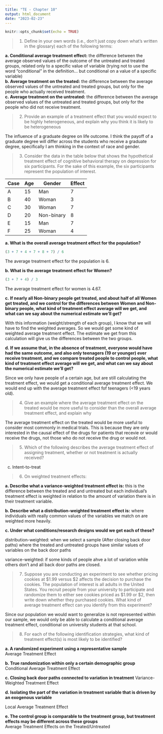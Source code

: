 ```yaml
---
title: "TE - Chapter 10"
output: html_document
date: "2023-02-23"
---
```


```r
knitr::opts_chunk$set(echo = TRUE)
```

> 1.  Define in your own words (i.e., don't just copy down what's written in the glossary) each of the following terms:\

**a.  Conditional average treatment effect:** the difference between the average observed values of the outcome of the untreated and treated groups, related only to a specific value of variable (trying not to use the word "conditional" in the definition... but conditional on a value of a specific variable)\
**b.  Average treatment on the treated:** the difference between the average observed values of the untreated and treated groups, but only for the people who actually received treatment.\
**c.  Average treatment on the untreated:** the difference between the average observed values of the untreated and treated groups, but only for the people who did not receive treatment.\

> 2.  Provide an example of a treatment effect that you would expect to be highly heterogeneous, and explain why you think it is likely to be heterogeneous\

The influence of a graduate degree on life outcome. I think the payoff of a graduate degree will differ across the students who receive a graduate degree, specifically I am thinking in the context of race and gender.\

> 3.  Consider the data in the table below that shows the hypothetical treatment effect of cognitive behavioral therapy on depression for six participants. For the sake of this example, the six participants represent the population of interest.\

Case | Age | Gender	    | Effect
---- | --- | ---------- | ------
A    | 15  | Man        |	7
B    | 40  | Woman	    | 3
C    | 30	 | Woman    	| 7
D    | 20	 | Non-binary |	8
E    | 15	 | Man	      | 7
F    | 25	 | Woman	    | 4

**a.  What is the overall average treatment effect for the population?**\
```r
(3 + 7 + 4 + 7 + 8 + 7) / 6
```
 
 The average treatment effect for the population is 6.\
 
**b.  What is the average treatment effect for Women?**\
```r
(3 + 7 + 4) / 3
```

The average treatment effect for women is 4.67.\

**c.  If nearly all Non-binary people get treated, and about half of all Women get treated, and we control for the differences between Women and Non-binary people, what kind of treatment effect average will we get, and what can we say about the numerical estimate we'll get?**\

With this information (weight/strength of each group), I know that we will have to find the weighted averages. So we would get some kind of weighted average treatment effect. The estimate we get from this calculation will give us the differences between the two groups. \

**d.  If we assume that, in the absence of treatment, everyone would have had the same outcome, and also only teenagers (19 or younger) ever receive treatment, and we compare treated people to control people, what kind of treatment effect average will we get, and what can we say about the numerical estimate we'll get?**\

Since we only have people of a certain age, but are still calculating the treatment effect, we would get a conditional average treatment effect. We would end up with the average treatment effect fof teenagers (<19 years old).\

> 4.  Give an example where the average treatment effect on the treated would be more useful to consider than the overall average treatment effect, and explain why\

The average treatment effect on the treated would be more useful to consider most commonly in medical trials. This is because they are only interested in the causal effect of the drugs for patients that recevie or would receive the drugs, not those who do not receive the drug or would not.\

> 5.  Which of the following describes the average treatment effect of assigning treatment, whether or not treatment is actually received?\

c.  Intent-to-treat\


> 6.  On weighted treatment effects:\

**a.  Describe what a variance-weighted treatment effect is:**
this is the difference between the treated and and untreated but each individual's treatment effect is weighted in relation to the amount of variation there is in their treatment variable.\

**b.  Describe what a distribution-weighted treatment effect is:** where individuals with really common values of the variables we match on are weighted more heavily.\

**c.  Under what conditions/research designs would we get each of these?**\

distribution-weighted: when we select a sample (After closing back door paths) where the treated and untreated groups have similar values of variables on the back door paths\

variance-weighted: if some kinds of people ahve a lot of variation while others don't and all back door paths are closed.\


> 7.  Suppose you are conducting an experiment to see whether pricing cookies at \$1.99 versus \$2 affects the decision to purchase the cookies. The population of interest is all adults in the United States. You recruit people from your university to participate and randomize them to either see cookies priced as \$1.99 or \$2, then write down whether they purchased cookies. What kind of average treatment effect can you identify from this experiment?\

Since our population we would want to generalize is not represented within our sample, we would only be able to calculate a conditional average treatment effect, conditional on university students at that school.\

>8.  For each of the following identification strategies, what kind of treatment effect(s) is most likely to be identified?\

**a.  A randomized experiment using a representative sample**\
Average Treatment Effect\

**b.  True randomization within only a certain demographic group**\
Conditional Average Treatment Effect\

**c.  Closing back door paths connected to variation in treatment**
Variance-Weighted  Treatment Effect\

**d.  Isolating the part of the variation in treatment variable that is driven by an exogenous variable**\

Local Average Treatment Effect\

**e.  The control group is comparable to the treatment group, but treatment effects may be different across these groups**\
Average Treatment Effects on the Treated/Untreated\